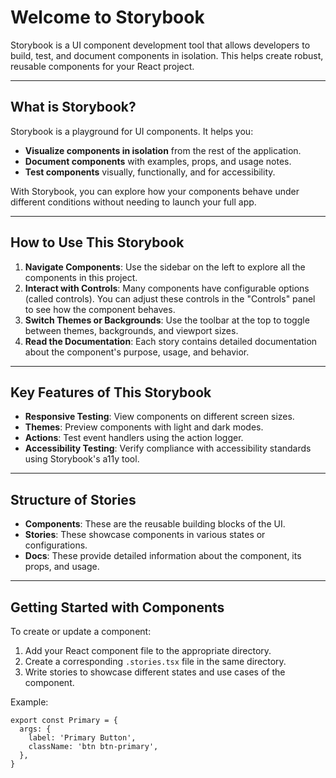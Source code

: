 
<Meta title='Introduction' />

# Welcome to Storybook

Storybook is a UI component development tool that allows developers to build, test, and document components in isolation. This helps create robust, reusable components for your React project.

---

## What is Storybook?

Storybook is a playground for UI components. It helps you:

- **Visualize components in isolation** from the rest of the application.
- **Document components** with examples, props, and usage notes.
- **Test components** visually, functionally, and for accessibility.

With Storybook, you can explore how your components behave under different conditions without needing to launch your full app.

---

## How to Use This Storybook

1. **Navigate Components**: Use the sidebar on the left to explore all the components in this project.
2. **Interact with Controls**: Many components have configurable options (called controls). You can adjust these controls in the "Controls" panel to see how the component behaves.
3. **Switch Themes or Backgrounds**: Use the toolbar at the top to toggle between themes, backgrounds, and viewport sizes.
4. **Read the Documentation**: Each story contains detailed documentation about the component's purpose, usage, and behavior.

---

## Key Features of This Storybook

- **Responsive Testing**: View components on different screen sizes.
- **Themes**: Preview components with light and dark modes.
- **Actions**: Test event handlers using the action logger.
- **Accessibility Testing**: Verify compliance with accessibility standards using Storybook's a11y tool.

---

## Structure of Stories

- **Components**: These are the reusable building blocks of the UI.
- **Stories**: These showcase components in various states or configurations.
- **Docs**: These provide detailed information about the component, its props, and usage.

---

## Getting Started with Components

To create or update a component:

1. Add your React component file to the appropriate directory.
2. Create a corresponding `.stories.tsx` file in the same directory.
3. Write stories to showcase different states and use cases of the component.

Example:

```tsx
export const Primary = {
  args: {
    label: 'Primary Button',
    className: 'btn btn-primary',
  },
}
```
